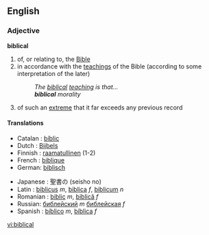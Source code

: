 ==English==
===Adjective===
'''biblical'''
# of, or relating to, the [[Bible]]
# in accordance with the [[teaching]]s of the Bible (according to some interpretation of the later)
#: ''The [[biblical]] [[teaching]] is that...''
#: '''''biblical''' morality''
# of such an [[extreme]] that it far exceeds any previous record

====Translations====
{{top}}
* Catalan : [[bíblic]]
* Dutch : [[Bijbels]]
* Finnish : [[raamatullinen]] (1-2)
* French : [[biblique]]
* German: [[biblisch]]
{{mid}}
* Japanese : 聖書の (seisho no)
* Latin : [[biblicus]] ''m'', [[biblica]] ''f'', [[biblicum]] ''n''
* Romanian : [[biblic]] ''m'', [[biblică]] ''f''
* Russian: [[библейский]] ''m'' [[библейская]] ''f''
* Spanish : [[bíblico]] ''m'', [[bíblica]] ''f''
{{bottom}}

[[vi:biblical]]